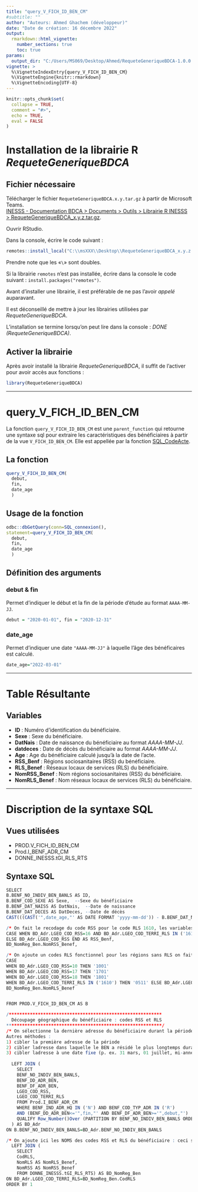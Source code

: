```yaml
---
title: "query_V_FICH_ID_BEN_CM"
#subtitle: ""
author: "Auteurs: Ahmed Ghachem (développeur)"
date: "Date de création: 16 décembre 2022"
output:
  rmarkdown::html_vignette:
    number_sections: true
    toc: true
params: 
  output_dir: "C:/Users/MS069/Desktop/Ahmed/RequeteGeneriqueBDCA-1.0.0.0/vignettes"
vignette: >
  %\VignetteIndexEntry{query_V_FICH_ID_BEN_CM}
  %\VignetteEngine{knitr::rmarkdown}
  %\VignetteEncoding{UTF-8}
---
```


```r
knitr::opts_chunk$set(
  collapse = TRUE,
  comment = "#>",
  echo = TRUE,
  eval = FALSE
)
```

# Installation de la librairie R *RequeteGeneriqueBDCA*

## Fichier nécessaire

Télécharger le fichier `RequeteGeneriqueBDCA.x.y.tar.gz` à partir de Microsoft Teams.<br>
[INESSS - Documentation BDCA > Documents > Outils > Librairie R INESSS > RequeteGeneriqueBDCA_x.y.z.tar.gz](https://msss365.sharepoint.com/:f:/r/teams/INESSS-DocumentationBDCA/Shared%20Documents/Outils/Librairie%20R%20INESSS?csf=1&web=1&e=j5SylU).

Ouvrir RStudio.

Dans la console, écrire le code suivant :
```r
remotes::install_local("C:\\msXXX\\Desktop\\RequeteGeneriqueBDCA_x.y.z.tar.gz")
```
Prendre note que les «`\`» sont doubles.

Si la librairie `remotes` n'est pas installée, écrire dans la console le code suivant : `install.packages("remotes")`.

Avant d'installer une librairie, il est préférable de ne pas l'avoir *appelé* auparavant.

Il est déconseillé de mettre à jour les librairies utilisées par *RequeteGeneriqueBDCA*.

L'installation se termine lorsqu'on peut lire dans la console : *DONE (RequeteGeneriqueBDCA)*.


## Activer la librairie
      
Après avoir installé la librairie *RequeteGeneriqueBDCA*, il suffit de l'activer pour avoir accès aux fonctions :
```r
library(RequeteGeneriqueBDCA)
```

---

# query_V_FICH_ID_BEN_CM



La fonction `query_V_FICH_ID_BEN_CM` est une `parent_function` qui retourne une syntaxe sql pour extraire les caractéristiques des bénéficiaires à partir de la vue `V_FICH_ID_BEN_CM`. Elle est appellée par la fonction [SQL_CodeActe](SQL_CodeActe.html).

## La fonction

```r
query_V_FICH_ID_BEN_CM(
  debut,
  fin,
  date_age 
  )
```

## Usage de la fonction

```r
odbc::dbGetQuery(conn=SQL_connexion(),
statement=query_V_FICH_ID_BEN_CM(
  debut,
  fin,
  date_age 
  )
```

## Définition des arguments

### debut & fin

Permet d'indiquer le début et la fin de la période d'étude au format `AAAA-MM-JJ`.
```r
debut = "2020-01-01", fin = "2020-12-31"
```
    
### date_age 
Permet d'indiquer une date `"AAAA-MM-JJ"` à laquelle l'âge des bénéficaires est calculé.
```r
date_age="2022-03-01"
```

---

# Table Résultante

## Variables
- **ID** : Numéro d'identification du bénéficiaire. <br/>
- **Sexe** : Sexe du bénéficiaire. <br/>
- **DatNais** : Date de naissance du bénéficiaire au format *AAAA-MM-JJ*. <br/>
- **datdeces** : Date de décès du bénéficiaire au format *AAAA-MM-JJ*. <br/>
- **Age** : Age du bénéficiaire calculé jusqu'à la date de l'acte. <br/>
- **RSS_Benf** : Régions sociosanitaires (RSS) du bénéficiaire. <br/>
- **RLS_Benef** : Réseaux locaux de services (RLS) du bénéficiaire. <br/>
- **NomRSS_Benef** : Nom régions sociosanitaires (RSS) du bénéficiaire. <br/>
- **NomRLS_Benef** : Nom réseaux locaux de services (RLS) du bénéficiaire. <br/>

***

# Discription de la syntaxe SQL
    
## Vues utilisées
- PROD.V_FICH_ID_BEN_CM 
- Prod.I_BENF_ADR_CM
- DONNE_INESSS.tGI_RLS_RTS

## Syntaxe SQL
```r
SELECT
B.BENF_NO_INDIV_BEN_BANLS AS ID,
B.BENF_COD_SEXE AS Sexe,  --Sexe du bénéficiaire
B.BENF_DAT_NAISS AS DatNais,  --Date de naissance
B.BENF_DAT_DECES AS DatDeces, --Date de décès
CAST(((CAST('",date_age,"' AS DATE FORMAT 'yyyy-mm-dd')) - B.BENF_DAT_NAISS) / 365.25 AS BIGINT) AS Age,

/* On fait le recodage du code RSS pour le code RLS 1610, les variables avec les NOMS (RSS) sont correctes  */
CASE WHEN BD_Adr.LGEO_COD_RSS=16 AND BD_Adr.LGEO_COD_TERRI_RLS IN ('1610') THEN 15
ELSE BD_Adr.LGEO_COD_RSS END AS RSS_Benf,
BD_NomReg_Ben.NomRSS_Benef,

/* On ajoute un codes RLS fonctionnel pour les régions sans RLS on fait le recodgae de code RLS 1610, les variables avec les NOMS (RLS) sont correctes */
CASE
WHEN BD_Adr.LGEO_COD_RSS=10 THEN '1001'
WHEN BD_Adr.LGEO_COD_RSS=17 THEN '1701'
WHEN BD_Adr.LGEO_COD_RSS=18 THEN '1801'
WHEN BD_Adr.LGEO_COD_TERRI_RLS IN ('1610') THEN '0511' ELSE BD_Adr.LGEO_COD_TERRI_RLS END AS RLS_Benef,
BD_NomReg_Ben.NomRLS_Benef


FROM PROD.V_FICH_ID_BEN_CM AS B

/**********************************************************
  Découpage géographique du bénéficiaire : codes RSS et RLS
***********************************************************/
/* On sélectionne la dernière adresse du bénéficiaire durant la période sélectionnée.
Autres méthodes :
1) cibler la première adresse de la période
2) cibler ladresse dans laquelle le BEN a résidé le plus longtemps durant la période
3) cibler ladresse à une date fixe (p. ex. 31 mars, 01 juillet, mi-année)*/
  
  LEFT JOIN (
    SELECT
    BENF_NO_INDIV_BEN_BANLS,
    BENF_DD_ADR_BEN,
    BENF_DF_ADR_BEN,
    LGEO_COD_RSS,
    LGEO_COD_TERRI_RLS
    FROM Prod.I_BENF_ADR_CM
    WHERE BENF_IND_ADR_HQ IN ('N') AND BENF_COD_TYP_ADR IN ('R')
    AND (BENF_DD_ADR_BEN<='",fin,"' AND BENF_DF_ADR_BEN>='",debut,"')
    QUALIFY Row_Number()Over (PARTITION BY BENF_NO_INDIV_BEN_BANLS ORDER BY BENF_DD_ADR_BEN DESC)=1
  ) AS BD_Adr
ON B.BENF_NO_INDIV_BEN_BANLS=BD_Adr.BENF_NO_INDIV_BEN_BANLS

/* On ajoute ici les NOMS des codes RSS et RLS du bénéficiaire : ceci serait optionnel si la requête est trop lourde */
  LEFT JOIN (
    SELECT
    CodRLS,
    NomRLS AS NomRLS_Benef,
    NomRSS AS NomRSS_Benef
    FROM DONNE_INESSS.tGI_RLS_RTS) AS BD_NomReg_Ben
ON BD_Adr.LGEO_COD_TERRI_RLS=BD_NomReg_Ben.CodRLS
ORDER BY 1
```

